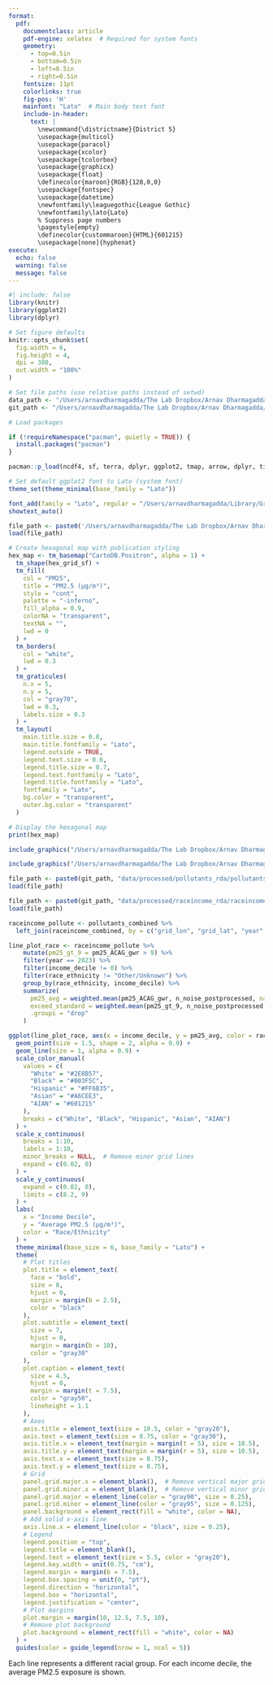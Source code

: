```yaml
---
format:
  pdf:
    documentclass: article
    pdf-engine: xelatex  # Required for system fonts
    geometry:
      - top=0.5in
      - bottom=0.5in
      - left=0.5in
      - right=0.5in
    fontsize: 11pt
    colorlinks: true
    fig-pos: 'H'
    mainfont: "Lato"  # Main body text font
    include-in-header:
      text: |
        \newcommand{\districtname}{District 5}
        \usepackage{multicol}
        \usepackage{paracol}
        \usepackage{xcolor}
        \usepackage{tcolorbox}
        \usepackage{graphicx}
        \usepackage{float}
        \definecolor{maroon}{RGB}{128,0,0}
        \usepackage{fontspec}
        \usepackage{datetime}
        \newfontfamily\leaguegothic{League Gothic}
        \newfontfamily\lato{Lato}
        % Suppress page numbers
        \pagestyle{empty}
        \definecolor{custommaroon}{HTML}{601215}
        \usepackage[none]{hyphenat}
execute:
  echo: false
  warning: false
  message: false
---
```


```r
#| include: false
library(knitr)
library(ggplot2)
library(dplyr)

# Set figure defaults
knitr::opts_chunk$set(
  fig.width = 6,
  fig.height = 4,
  dpi = 300,
  out.width = "100%"
)

# Set file paths (use relative paths instead of setwd)
data_path <- "/Users/arnavdharmagadda/The Lab Dropbox/Arnav Dharmagadda/gridded_eif_data/"
git_path <- "/Users/arnavdharmagadda/The Lab Dropbox/Arnav Dharmagadda/GitHub/environmental-inequality-atlas/"

# Load packages

if (!requireNamespace("pacman", quietly = TRUE)) {
  install.packages("pacman")
}

pacman::p_load(ncdf4, sf, terra, dplyr, ggplot2, tmap, arrow, dplyr, tidyr, scales, haven, stringr, purrr, tigris, systemfonts, showtext)

# Set default ggplot2 font to Lato (system font)
theme_set(theme_minimal(base_family = "Lato"))

font_add(family = "Lato", regular = "/Users/arnavdharmagadda/Library/Group Containers/UBF8T346G9.Office/FontCache/4/CloudFonts/Lato/25090817022.ttf")  # optional, if not auto-detected
showtext_auto()

```

\leaguegothic\textcolor{custommaroon}{\Huge\textbf{Air Quality: PM2.5 Exposure}}

\vspace{0.5em}

```{=latex}
\setlength{\columnsep}{20pt}
\columnratio{0.60}
\begin{paracol}{2}
```

<!-- LEFT COLUMN -->

\lato\textcolor{black}{\large\textbf{PM2.5 Exposure Over Space}}

```r
file_path <- paste0('/Users/arnavdharmagadda/The Lab Dropbox/Arnav Dharmagadda/GitHub/environmental-inequality-atlas/data/map_data/pm25_with_county.rda')
load(file_path)

# Create hexagonal map with publication styling
hex_map <- tm_basemap("CartoDB.Positron", alpha = 1) +
  tm_shape(hex_grid_sf) +
  tm_fill(
    col = "PM25",
    title = "PM2.5 (μg/m³)",
    style = "cont",
    palette = "-inferno",
    fill_alpha = 0.9,
    colorNA = "transparent",
    textNA = "",
    lwd = 0
  ) +
  tm_borders(
    col = "white",
    lwd = 0.3
  ) +
  tm_graticules(
    n.x = 5,
    n.y = 5,
    col = "gray70",
    lwd = 0.3,
    labels.size = 0.3
  ) +
  tm_layout(
    main.title.size = 0.8,
    main.title.fontfamily = "Lato",
    legend.outside = TRUE,
    legend.text.size = 0.6,
    legend.title.size = 0.7,
    legend.text.fontfamily = "Lato",
    legend.title.fontfamily = "Lato",
    fontfamily = "Lato",
    bg.color = "transparent",
    outer.bg.color = "transparent"
  )

# Display the hexagonal map
print(hex_map)

```

```{=latex}
\switchcolumn
```
```{=latex}
\begin{tcolorbox}[
  colback=custommaroon,
  colframe=custommaroon,
  boxrule=1pt,
  arc=0pt,
  left=12pt, right=12pt, top=10pt, bottom=10pt
]

\vspace{0em}

\color{white}
\lato{\textcolor{white}{\large\textbf{PM2.5}}}

\vspace{1em}

PM2.5 refers to fine particulate matter that is 2.5 micrometers or smaller in diameter. These tiny particles are a type of air pollution that can come from sources like vehicle emissions, industrial processes, wildfires, and chemical reactions in the atmosphere. Because of their small size, PM2.5 particles can penetrate deep into the lungs and even enter the bloodstream, posing health risks such as respiratory problems, heart disease, and premature death. 

\vspace{0.5em}

The map on the left shows where PM2.5 is highest (darker) and lowest (lighter) in the county.

\vspace{1em}

\end{tcolorbox}
```



```{=latex}
\end{paracol}
```

```{=latex}

\vspace{1em}

\lato Overall, the average resident in Charlottesville was exposed to 8.53 micrograms per cubic meter of PM2.5 in 2023, which is 1.7\% lower than the national average of 8.68 micrograms per cubic meter. This has decreased by 44.8\% since 2000. The National Ambient Air Quality Standards (NAAQ) sets the public health standard for PM2.5 exposure at 9 micrograms per cubic meter. About 4.6\% of Charlottesville residents live in areas exceeding the standard, which is 88.6\% lower than the national average of 40.5\%.

\color{black}
\lato{\textcolor{custommaroon}{\large\textbf{Exposure By Race/Ethnicity}}}

In Charlottesville, Black residents experience the highest levels of PM2.5 exposure, and Black residents experience PM 2.5 levels above the national standard at the highest rate relative to other racial groups. PM2.5 exposure for White, Asian, and AIAN residents is higher than the national average, but lower than the national average for Black and Hispanic residents.

\vspace{1em}


```

```r

include_graphics("/Users/arnavdharmagadda/The Lab Dropbox/Arnav Dharmagadda/GitHub/environmental-inequality-atlas/code/quarto/images/race_exposure.png")

```

```{=latex}

\color{black}
\lato{\textcolor{custommaroon}{\large\textbf{Exposure By Income Decile}}}

Residents in the lowest income deciles in Charlottesville have the highest exposure to PM2.5 and have the highest rate of experiencing levels of PM2.5 that exceed the national standard. The tenth income decile has the lowest PM2.5 exposure and percent exposed to levels of PM2.5 exceeding the national standard. The second income decile has the highest average level of PM2.5 exposure, and the fifth income decile has the highest rate of areas exceeding the national standard.

\vspace{1em}

```

```r

include_graphics("/Users/arnavdharmagadda/The Lab Dropbox/Arnav Dharmagadda/GitHub/environmental-inequality-atlas/code/quarto/images/income_exposure.png")

```

\vspace{2em}

```{=latex}
\setlength{\columnsep}{20pt}
\columnratio{0.35}
\begin{paracol}{2}
```

```{=latex}



\begin{tcolorbox}[
  colback=custommaroon,
  colframe=custommaroon,
  boxrule=1pt,
  arc=0pt,
  left=12pt, right=12pt, top=10pt, bottom=10pt
]

\vspace{0em}

\color{white}
\lato{\textcolor{white}{\large\textbf{Race/Ethnicity \& Income}}}

\vspace{1.75em}

Disparate exposure to PM2.5 exists across both income and racial dimensions. PM2.5 exposure tends to decline across all racial/ethnic categories, but level differences between groups remain. In the lowest income decile, Black, Asian, and Hispanic residents have the highest exposure, while White and Native American residents have the lowest exposure. This pattern persists in the highest income decile. 

\vspace{1.75em}

\end{tcolorbox}
```


```{=latex}
\switchcolumn
```
\lato\textcolor{black}{\large\textbf{PM2.5 Exposure By Income Decile \& Race/Ethnicity}}

```r
file_path <- paste0(git_path, "data/processed/pollutants_rda/pollutants_long.rda")
load(file_path) 

file_path <- paste0(git_path, "data/processed/raceincome_rda/raceincome_long.rda")
load(file_path)

raceincome_pollute <- pollutants_combined %>%
  left_join(raceincome_combined, by = c("grid_lon", "grid_lat", "year", "STATEFP", "COUNTYFP", "COUNTYNS", "GEOID", "GEOIDFQ", "NAME", "NAMELSAD", "STUSPS", "STATE_NAME", "LSAD", "ALAND", "AWATER"))

line_plot_race <- raceincome_pollute %>%
    mutate(pm25_gt_9 = pm25_ACAG_gwr > 9) %>%
    filter(year == 2023) %>%
    filter(income_decile != 0) %>%
    filter(race_ethnicity != "Other/Unknown") %>%
    group_by(race_ethnicity, income_decile) %>%
    summarize(
      pm25_avg = weighted.mean(pm25_ACAG_gwr, n_noise_postprocessed, na.rm = TRUE),
      exceed_standard = weighted.mean(pm25_gt_9, n_noise_postprocessed, na.rm = TRUE),
      .groups = "drop"
    )

ggplot(line_plot_race, aes(x = income_decile, y = pm25_avg, color = race_ethnicity)) +
  geom_point(size = 1.5, shape = 2, alpha = 0.9) +
  geom_line(size = 1, alpha = 0.9) +
  scale_color_manual(
    values = c(
      "White" = "#2E8B57",
      "Black" = "#003F5C",
      "Hispanic" = "#FF6B35",
      "Asian" = "#A6CEE3", 
      "AIAN" = "#601215"
    ),
    breaks = c("White", "Black", "Hispanic", "Asian", "AIAN")
  ) +
  scale_x_continuous(
    breaks = 1:10, 
    labels = 1:10,
    minor_breaks = NULL,  # Remove minor grid lines
    expand = c(0.02, 0)
  ) +
  scale_y_continuous(
    expand = c(0.02, 0),
    limits = c(8.2, 9)
  ) +
  labs(
    x = "Income Decile",
    y = "Average PM2.5 (µg/m³)",
    color = "Race/Ethnicity"
  ) +
  theme_minimal(base_size = 6, base_family = "Lato") +
  theme(
    # Plot titles
    plot.title = element_text(
      face = "bold", 
      size = 8, 
      hjust = 0,
      margin = margin(b = 2.5),
      color = "black"
    ),
    plot.subtitle = element_text(
      size = 7,
      hjust = 0,
      margin = margin(b = 10),
      color = "gray30"
    ),
    plot.caption = element_text(
      size = 4.5,
      hjust = 0,
      margin = margin(t = 7.5),
      color = "gray50",
      lineheight = 1.1
    ),
    # Axes
    axis.title = element_text(size = 10.5, color = "gray20"),
    axis.text = element_text(size = 8.75, color = "gray30"),
    axis.title.x = element_text(margin = margin(t = 5), size = 10.5),
    axis.title.y = element_text(margin = margin(r = 5), size = 10.5),
    axis.text.x = element_text(size = 8.75),
    axis.text.y = element_text(size = 8.75),
    # Grid
    panel.grid.major.x = element_blank(),  # Remove vertical major grid lines
    panel.grid.minor.x = element_blank(),  # Remove vertical minor grid lines
    panel.grid.major = element_line(color = "gray90", size = 0.25),
    panel.grid.minor = element_line(color = "gray95", size = 0.125),
    panel.background = element_rect(fill = "white", color = NA),
    # Add solid x-axis line
    axis.line.x = element_line(color = "black", size = 0.25),
    # Legend
    legend.position = "top",
    legend.title = element_blank(),
    legend.text = element_text(size = 5.5, color = "gray20"),
    legend.key.width = unit(0.75, "cm"),
    legend.margin = margin(b = 7.5),
    legend.box.spacing = unit(0, "pt"),
    legend.direction = "horizontal",
    legend.box = "horizontal",
    legend.justification = "center",
    # Plot margins
    plot.margin = margin(10, 12.5, 7.5, 10),
    # Remove plot background
    plot.background = element_rect(fill = "white", color = NA)
  ) + 
  guides(color = guide_legend(nrow = 1, ncol = 5))


```

\lato \textit{Notes:} Each line represents a different racial group. For each income decile, the average PM2.5 exposure is shown. 


```{=latex}
\end{paracol}
```